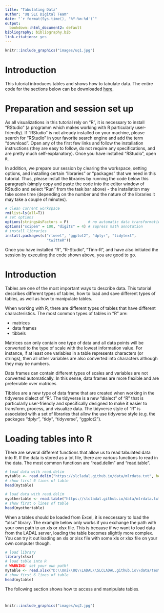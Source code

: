 ```yaml
---
title: "Tabulating Data"
author: "UQ SLC Digital Team"
date: "`r format(Sys.time(), '%Y-%m-%d')`"
output:
  bookdown::html_document2: default
bibliography: bibliography.bib
link-citations: yes
---
```

```r
knitr::include_graphics("images/uq1.jpg")
```

# Introduction

This tutorial introduces tables and shows how to tabulate data. The entire code for the sections below can be downloaded [here](https://slcladal.github.io/rscripts/introtablesrscript.r).

# Preparation and session set up

As all visualizations in this tutorial rely on "R", it is necessary to install "RStudio" (a programm which makes working with R particularly user-friendly). If "RStudio" is not already installed on your machine, please search for "RStudio" in your favorite search engine and add the term "download". Open any of the first few links and follow the installation instructions (they are easy to follow, do not require any specifications, and are pretty much self-explanatory). Once you have installed "RStudio", open it.

In addition, we prepare our session by clearing the workspace, setting options, and installing certain "libraries" or "packages" that we need in this tutorial. Thus, please install the libraries by running the code below this paragraph (simply copy and paste the code into the editor window of RStudio and select "Run" from the task bar above) - the installation may take some time (depending on the number and the nature of the libraries it may take a couple of minutes).

```r
# clean current workspace
rm(list=ls(all=T))
# set options
options(stringsAsFactors = F)         # no automatic data transformation
options("scipen" = 100, "digits" = 4) # supress math annotation
# install libraries
install.packages(c("rtweet", "ggplot2", "dplyr", "tidytext",
                   "twitteR"))
```

Once you have installed "R", "R-Studio", "Tinn-R", and have also initiated the session by executing the code shown above, you are good to go.

# Introduction

Tables are one of the most important ways to describe data. This tutorial describes different types of tables, how to load and save different types of tables, as well as how to manipulate tables.

When working with R, there are different types of tables that have different characteristics. The most common types of tables in "R" are:

* matrices
* data frames
* tibbels

Matrices can only contain one type of data and all data points will be converted to the type of scale with the lowest information value. For instance, if at least one variables in a table represents characters (or strings), then all other variables are also converted into characters although they may be numbers. 

Data frames can contain different types of scales and variables are not converted automatically. In this sense, data frames are more flexible and are preferrable over matrices.

Tibbles are a new type of data frame that are created when working in the tidyverse dialect of "R". The tidyverse is a new "dialect" of "R" that is particularly user-friendly and specifically designed to make it easier to transform, process, and visualize data. The tidyverse style of "R" is associated with a set of libraries that allow the use tidyverse style (e.g. the packages "dplyr", "tidy", "tidyverse", "ggplot2"). 

# Loading tables into R

There are several different functions that allow us to read tabulated data into R. If the data is stored as a txt file, there are various functions to read in the data. The most common functiosn are "read.delim" and "read.table". 

```r
# load data with read.delim
mytable <- read.delim("https://slcladal.github.io/data/mlrdata.txt", header = TRUE)
# show first 6 lines of table
head(mytable)
```

```r
# load data with read.delim
myothertable <- read.table("https://slcladal.github.io/data/mlrdata.txt", header = TRUE)
# show first 6 lines of table
head(myothertable)
```

When a tables should be loaded from Excel, it is neccessary to load the "xlsx" library. The example below only works if you exchange the path with your own path to an xls or xlsx file. This is because if we want to load data from the LADAL server, loading the table becomes slightly more complex. You can try it out loading an xls or xlsx file with some xls or xlsx file on your own computer though.

```r
# load library
library(xlsx)
# load table into R
# WARNING! set your own path!
mytable <- read.xlsx("D:\\Uni\\UQ\\LADAL\\SLCLADAL.github.io\\data/testdata1.xlsx", 1)
# show first 6 lines of table
head(mytable)
```

The following section shows how to access and manipulate tables. 

# 


```r
knitr::include_graphics("images/uq2.jpg")
```
